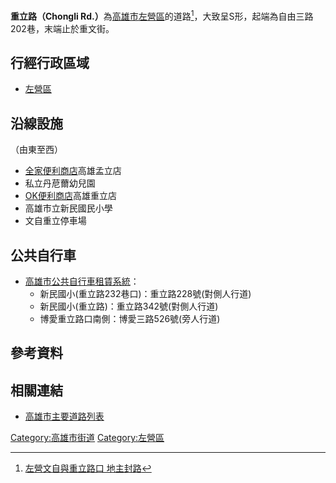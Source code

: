{{Infobox TwRoad2
|bgcolorh=DARKGREEN
|colorh=white
|code=
|name= 重立路
|enname= Chongli Rd.
|level= 一般道路
|length=
|sec=
|lastext=
|line=
|start= 自由三路202巷
|end= 重文街
|junc= 
|img=
|cap=
|size=
|left= 
|right= 
|leftlink= 
|leftdirection= W
|rightlink= 
|rightdirection= E
|SN=
|SNtype=
|SNNum=
|SN2=
|SN2type=
|SN2Num=
|SN3=
|SN3type=
|SN3Num=
}}
'''重立路（Chongli Rd.）'''為[[高雄市|高雄市]][[左營區|左營區]]的道路<ref>[https://news.ltn.com.tw/news/local/paper/442305 左營文自與重立路口 地主封路]</ref>，大致呈S形，起端為自由三路202巷，末端止於重文街。
== 行經行政區域 ==
* [[左營區|左營區]]
== 沿線設施 ==
（由東至西）
* [[全家便利商店|全家便利商店]]高雄孟立店
* 私立丹苨薾幼兒園
* [[OK便利商店|OK便利商店]]高雄重立店
* 高雄市立新民國民小學
* 文自重立停車場
== 公共自行車 ==
* [[高雄市公共自行車租賃系統|高雄市公共自行車租賃系統]]：
** 新民國小(重立路232巷口)：重立路228號(對側人行道)
** 新民國小(重立路)：重立路342號(對側人行道)
** 博愛重立路口南側：博愛三路526號(旁人行道)

== 參考資料 ==
{{Reflist}}
== 相關連結 ==
* [[高雄市主要道路列表|高雄市主要道路列表]]

{{高雄市重要道路}}

[[Category:高雄市街道|Category:高雄市街道]]
[[Category:左營區|Category:左營區]]